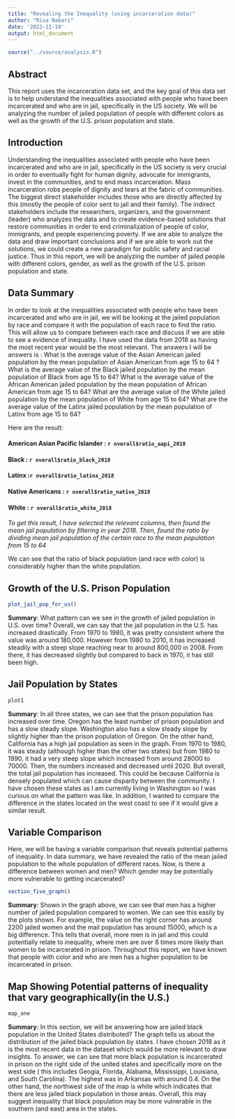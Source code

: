 ```yaml
---
title: "Revealing the Inequality (using incarceration data)"
author: "Risa Nabari"
date: '2022-11-19'
output: html_document
---
```


```r
source("../source/analysis.R")
```

## Abstract 
This report uses the incarceration data set, and the key goal of this data set is to help understand the inequalities associated with people who have been incarcerated and who are in jail, specifically in the US society. We will be analyzing the number of jailed population of people with different colors as well as the growth of the U.S. prison population and state. 


## Introduction 

Understanding the inequalities associated with people who have been incarcerated and who are in jail, specifically in the US society is very crucial in order to eventually fight for human dignity, advocate for immigrants, invest in the communities, and to end mass incarceration. Mass incarceration robs people of dignity and tears at the fabric of communities. The biggest direct stakeholder includes those who are directly affected by this (mostly the people of color sent to jail and their family). The indirect stakeholders include the researchers, organizers, and the government (leader) who analyzes the data and to create evidence-based solutions that restore communities in order to end criminalization of people of color, immigrants, and people experiencing poverty. If we are able to analyze the data and draw important conclusions and if we are able to work out the solutions, we could create a new paradigm for public safety and racial justice. Thus in this report, we will be analyzing the number of jailed people with different colors, gender, as well as the growth of the U.S. prison population and state. 

## Data Summary 
In order to look at the inequalities associated with people who have been incarcerated and who are in jail, we will be looking at the jailed population by race and compare it with the population of each race to find the ratio. This will allow us to compare between each race and discuss if we are able to see a evidence of inequality. I have used the data from 2018 as having the most recent year would be the most relevant. 
The answers I will be answers is :  What is the average value of the Asian American jailed population by the mean population of Asian American from age 15 to 64 ? What is the average value of the Black jailed population by the mean population of Black from age 15 to 64?
What is the average value of the African American jailed population by the mean population of African American from age 15 to 64? What are the average value of the White jailed population by the mean population of White from age 15 to 64? What are the average value of the Latinx jailed population by the mean population of Latinx from age 15 to 64?

Here are the result:

#### **American Asian Pacific Islander : `r overall$ratio_aapi_2018`**

#### **Black : `r overall$ratio_black_2018`**

#### **Latinx :`r overall$ratio_latinx_2018`**

#### **Native Americans : `r overall$ratio_native_2018`**

#### **White : `r overall$ratio_white_2018`**

_To get this result, I have selected the relevant columns, then found the mean jail population by filtering in year 2018. Then, found the ratio by dividing mean jail population of the certain race to the mean population from 15 to 64_

We can see that the ratio of black population (and race with color) is considerably higher than the white population. 

## Growth of the U.S. Prison Population
``` r
plot_jail_pop_for_us()
```
**Summary**: What pattern can we see in the growth of jailed population in U.S. over time?
Overall, we can say that the jail population in the U.S. has increased drastically. From 1970 to 1980, it was pretty consistent where the value was around 180,000. However from 1980 to 2010, it has increased steadily with a steep slope reaching near to around 800,000 in 2008. From there, it has decreased slightly but compared to back in 1970, it has still been high. 

## Jail Population by States
``` r
plot1
```
**Summary**: In all three states, we can see that the prison population has increased over time. Oregon has the least number of prison population and has a slow steady slope. Washington also has a slow steady slope by slightly higher than the prison population of Oregon. On the other hand, California has a high jail population as seen in the graph. From 1970 to 1980, it was steady (although higher than the other two states) but from 1980 to 1990, it had a very steep slope which increased from around 28000 to 70000. Then, the numbers increased and decreased until 2020. But overall, the total jail population has increased. This could be because California is densely populated which can cause disparity between the community. I have chosen these states as I am currently living in Washington so I was curious on what the pattern was like. In addition, I wanted to compare the difference in the states located on the west coast to see if it would give a similar result. 

## Variable Comparison

Here, we will be having a variable comparison that reveals potential patterns of inequality. In data summary, we have revealed the ratio of the mean jailed population to the whole population of different races. Now, is there a difference between women and men? Which gender may be potentially 
more vulnerable to getting incarcerated? 
``` r
section_five_graph()
```

**Summary**: Shown in the graph above, we can see that men has a higher number of jailed population compared to women. We can see this easily by the plots shown. For example, the value on the right corner has around 2200 jailed women and the mail population has around 15000, which is a big difference. This tells that overall, more men is in jail and this could potentially relate to inequality, where men are over 8 times more likely than women to be incarcerated in prison. Throughout this report, we have known that people with color and who are men has a higher population to be incarcerated in prison. 

## Map Showing Potential patterns of inequality that vary geographically(in the U.S.)
``` r
map_one
```

**Summary**: In this section, we will be answering how are jailed black population in the United States distributed? 
The graph tells us about the distribution of the jailed black population by states. I have chosen 2018 as it is the most recent data in the dataset which would be more relevant to draw insights. To answer, we can see that more black population is incarcerated in prison on the right side of the united states and specifically more on the west side ( this includes Geogia, Florida, Alabama, Mississippi, Louisiana, and South Carolina). The highest was in Arkansas with around 0.4.  On the other hand, the northwest side of the map is white which indicates that there are less jailed black population in those areas. Overall, this may suggest inequality that black population may be more vulnerable in the southern (and east) area in the states. 